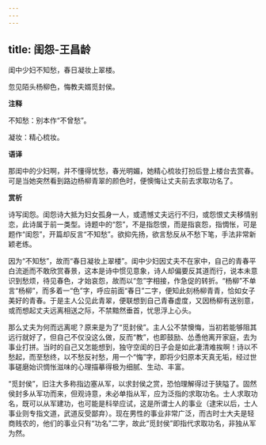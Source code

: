 ```yaml
---
---
---
```

title: 闺怨-王昌龄
---

闺中少妇不知愁，春日凝妆上翠楼。

忽见陌头杨柳色，悔教夫婿觅封侯。

**注释**

不知愁：别本作“不曾愁”。

凝妆：精心梳妆。

**语译**

那闺中的少妇啊，并不懂得忧愁，春光明媚，她精心梳妆打扮后登上楼台去赏春。可是当她突然看到路边杨柳青翠的颜色时，便懊悔让丈夫前去求取功名了。

**赏析**

诗写闺怨。闺怨诗大抵为妇女孤身一人，或遗憾丈夫远行不归，或怨恨丈夫移情别恋，此诗属于前一类型。诗题中的“怨”，不是指怨恨，而是指哀怨，指惆怅，可是题作“闺怨”，开篇却反言“不知愁”。欲抑先扬，欲言愁反从不愁下笔，手法非常新颖老练。

因为“不知愁”，故而“春日凝妆上翠楼”。闺中少妇因丈夫不在家中，自己的青春平白流逝而不敢欣赏春景，这本是诗中惯见意象，诗人却偏要反其道而行，说本未意识到愁烦，待见春色，才始哀怨，故而以“忽”字相接，作急促的转折。“杨柳”不单言“杨柳”，而多着一“色”字，呼应前面“春日”二字，便知此刻杨柳青青，恰如女子美好的青春。于是主人公见此青翠，便联想到自己青春虚度，又因杨柳有送别意，或而想起丈夫远离相送之际，不禁黯然垂首，忧思浮上心头。

那么丈夫为何而远离呢？原来是为了“觅封侯”。主人公不禁懊悔，当初若能够阻其远行就好了，但自己不仅没这么做，反而“教”，也即鼓励、怂恿他离开家庭，去为事业打拼。当时的自己又怎能想到，独守空闺的日子会是如此凄清难挨啊！诗以不愁起，而至愁终，以不愁反衬愁，用一个“悔”字，即将少妇原本天真无垢，经过世事磋磨始识惆怅滋味的心理描摹得极为细腻、生动、丰富。

“觅封侯”，旧注大多称指边塞从军，以求封侯之赏，恐怕理解得过于狭隘了。固然侯封多从军功而来，但观诗意，未必单指从军，应为泛指的求取功名。士人求取功名，既可以从军建功，也可能是科举应试，这是所谓士人的事业（逮宋以后，士人事业则专指文道，武道反受鄙弃）。现在男性的事业非常广泛，而古时士大夫是轻商贱农的，他们的事业只有“功名”二字，故此“觅封侯”即指代求取功名，非独从军为然。